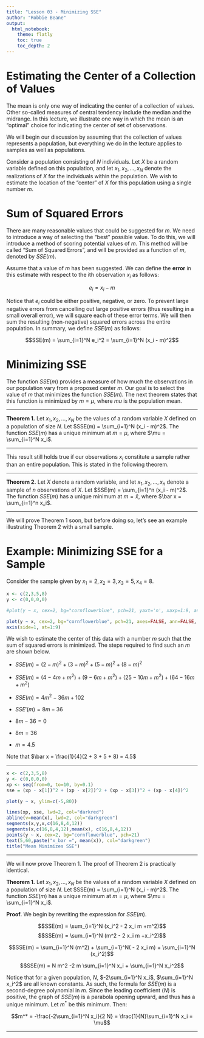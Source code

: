 ```yaml
---
title: "Lesson 03 - Minimizing SSE"
author: "Robbie Beane"
output:
  html_notebook:
    theme: flatly
    toc: true
    toc_depth: 2
---
```


# Estimating the Center of a Collection of Values

The mean is only one way of indicating the center of a collection of values. Other so-called measures of central tendency include the median and the midrange. In this lecture, we illustrate one way in which the mean is an "optimal" choice for indicating the center of set of observations. 

We will begin our discussion by assuming that the collection of values represents a population, but everything we do in the lecture applies to samples as well as populations. 

Consider a population consisting of $N$ individuals. Let $X$ be a random variable defined on this population, and let $x_1, x_2, ..., x_N$ denote the realizations of $X$ for the individuals within the population. We wish to estimate the location of the "center" of $X$ for  this population using a single number $m$. 

# Sum of Squared Errors

There are many reasonable values that could be suggested for $m$. We need to introduce a way of selecting the "best" possible value. To do this, we will introduce a method of scoring potential values of $m$. This method will be called "Sum of Squared Errors", and will be provided as a function of $m$, denoted by $SSE(m)$.

Assume that a value of $m$ has been suggested. We can define the **error** in this estimate with respect to the ith observation $x_i$ as follows: 

<center>
$$e_i = x_i - m$$
</center>

Notice that $e_i$ could be either positive, negative, or zero. To prevent large negative errors from cancelling out large positive errors (thus resulting in a small overall error), we will square each of these error terms. We will then sum the resulting (non-negative) squared errors across the entire population. In summary, we define $SSE(m)$ as follows:

<center>
$$SSE(m) = \sum_{i=1}^N e_i^2 = \sum_{i=1}^N (x_i - m)^2$$
</center>

# Minimizing SSE

The function $SSE(m)$ provides a measure of how much the observations in our population vary from a proposed center $m$. Our goal is to select the value of $m$ that minimizes the function $SSE(m)$. The next theorem states that this function is minimized by $m = \mu$, where $mu$ is the population mean. 

-----

**Theorem 1.** Let $x_1, x_2, ..., x_N$ be the values of a random variable $X$ defined on a population of size $N$. Let $SSE(m) = \sum_{i=1}^N (x_i - m)^2$. The function $SSE(m)$ has a unique minimum at $m = \mu$, where $\mu = \sum_{i=1}^N x_i$.

-----

This result still holds true if our observations $x_i$ constitute a sample rather than an entire population. This is stated in the following theorem. 

-----

**Theorem 2.** Let $X$ denote a random variable, and let $x_1, x_2, ..., x_n$ denote a sample of $n$ observations of $X$. Let $SSE(m) = \sum_{i=1}^n (x_i - m)^2$. The function $SSE(m)$ has a unique minimum at $m = \bar x$, where $\bar x = \sum_{i=1}^n x_i$.

-----

We will prove Theorem 1 soon, but before doing so, let's see an example illustrating Theorem 2 with a small sample. 


# Example: Minimizing SSE for a Sample

Consider the sample given by $x_1=2, x_2=3, x_3=5, x_4=8$. 


```r
x <- c(2,3,5,8)
y <- c(0,0,0,0)

#plot(y ~ x, cex=2, bg="cornflowerblue", pch=21, yaxt='n', xaxp=1:9, ann=FALSE, xlim=c(1,9))

plot(y ~ x, cex=2, bg="cornflowerblue", pch=21, axes=FALSE, ann=FALSE, xlim=c(1,9))
axis(side=1, at=1:9)

```

We wish to estimate the center of this data with a number $m$ such that the sum of squared errors is minimized. The steps required to find such an $m$ are shown below. 

* $SSE(m) = (2-m)^2 + (3-m)^2 + (5 - m)^2 + (8 - m)^2$

* $SSE(m) = (4 - 4 m + m^2) + (9 - 6 m +m^2) + (25 - 10 m + m^2) + (64 - 16 m + m^2)$

* $SSE(m) = 4 m^2 - 36 m + 102$

* $SSE'(m) = 8 m - 36$

* $8 m - 36 = 0$

* $8 m = 36$

* $m = 4.5$

Note that $\bar x = \frac{1}{4}(2 + 3 + 5 + 8) = 4.5$

-----

```r
x <- c(2,3,5,8)
y <- c(0,0,0,0)
xp <- seq(from=0, to=10, by=0.1)
sse = (xp - x[1])^2 + (xp - x[2])^2 + (xp - x[3])^2 + (xp - x[4])^2

plot(y ~ x, ylim=c(-5,80))

lines(xp, sse, lwd=2, col="darkred")
abline(v=mean(x), lwd=2, col="darkgreen")
segments(x,y,x,c(16,8,4,12))
segments(x,c(16,8,4,12),mean(x), c(16,8,4,12))
points(y ~ x, cex=2, bg="cornflowerblue", pch=21)
text(5,60,paste("x_bar =", mean(x)), col="darkgreen")
title("Mean Minimizes SSE")
```


-----

We will now prove Theorem 1. The proof of Theorem 2 is practically identical. 


**Theorem 1.** Let $x_1, x_2, ..., x_N$ be the values of a random variable $X$ defined on a population of size $N$. Let $SSE(m) = \sum_{i=1}^N (x_i - m)^2$. The function $SSE(m)$ has a unique minimum at $m = \mu$, where $\mu = \sum_{i=1}^N x_i$.

**Proof.** We begin by rewriting the expression for $SSE(m)$. 

<center>
$$SSE(m) = \sum_{i=1}^N (x_i^2 - 2 x_i m +m^2)$$
$$SSE(m) = \sum_{i=1}^N (m^2 - 2 x_i m +x_i^2)$$

$$SSE(m) = \sum_{i=1}^N (m^2) + \sum_{i=1}^N( - 2 x_i m) + \sum_{i=1}^N (x_i^2)$$

$$SSE(m) = N m^2 -2 m \sum_{i=1}^N x_i + \sum_{i=1}^N x_i^2$$
</center>


Notice that for a given population, $N$, $-2\sum_{i=1}^N x_i$, $\sum_{i=1}^N x_i^2$ are all known constants. As such, the formula for $SSE(m)$ is a second-degree polynomial in $m$. Since the leading coefficient ($N$) is positive, the graph of $SSE(m)$ is a parabola opening upward, and thus has a unique minimum. Let $m^*$ be this minimum. Then:

<center>
$$m^* = -\frac{-2\sum_{i=1}^N x_i}{2 N} = \frac{1}{N}\sum_{i=1}^N x_i = \mu$$ 
</center>
-----
